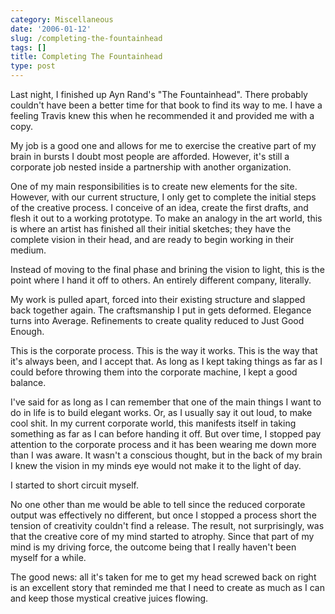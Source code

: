```yaml
---
category: Miscellaneous
date: '2006-01-12'
slug: /completing-the-fountainhead
tags: []
title: Completing The Fountainhead
type: post
---
```



Last night, I finished up Ayn Rand's "The Fountainhead". There probably couldn't have been a better time for that book to find its way to me. I have a feeling Travis knew this when he recommended it and provided me with a copy. 

My job is a good one and allows for me to exercise the creative part of my brain in bursts I doubt most people are afforded. However, it's still a corporate job nested inside a partnership with another organization. 

One of my main responsibilities is to create new elements for the site. However, with our current structure, I only get to complete the initial steps of the creative process. I conceive of an idea, create the first drafts, and flesh it out to a working prototype. To make an analogy in the art world, this is where an artist has finished all their initial sketches; they have the complete vision in their head, and are ready to begin working in their medium. 

Instead of moving to the final phase and brining the vision to light, this is the point where I hand it off to others. An entirely different company, literally. 

My work is pulled apart, forced into their existing structure and slapped back together again. The craftsmanship I put in gets deformed. Elegance turns into Average. Refinements to create quality reduced to Just Good Enough. 

This is the corporate process. This is the way it works. This is the way that it's always been, and I accept that. As long as I kept taking things as far as I could before throwing them into the corporate machine, I kept a good balance. 

I've said for as long as I can remember that one of the main things I want to do in life is to build elegant works. Or, as I usually say it out loud, to make cool shit. In my current corporate world, this manifests itself in taking something as far as I can before handing it off. But over time, I stopped pay attention to the corporate process and it has been wearing me down more than I was aware. It wasn't a conscious thought, but in the back of my brain I knew the vision in my minds eye would not make it to the light of day. 

I started to short circuit myself. 

No one other than me would be able to tell since the reduced corporate output was effectively no different, but once I stopped a process short the tension of creativity couldn't find a release. The result, not surprisingly, was that the creative core of my mind started to atrophy. Since that part of my mind is my driving force, the outcome being that I really haven't been myself for a while. 

The good news: all it's taken for me to get my head screwed back on right is an excellent story that reminded me that I need to create as much as I can and keep those mystical creative juices flowing.